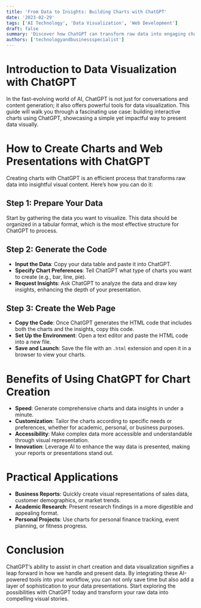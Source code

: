 ```yaml
---
title: 'From Data to Insights: Building Charts with ChatGPT'
date: '2023-02-29'
tags: ['AI Technology', 'Data Visualization', 'Web Development']
draft: false
summary: 'Discover how ChatGPT can transform raw data into engaging charts and insights, complete with a web-based presentation, all within minutes.'
authors: ['technologyandbusinessspecialist']
---
```


# Introduction to Data Visualization with ChatGPT

In the fast-evolving world of AI, ChatGPT is not just for conversations and content generation; it also offers powerful tools for data visualization. This guide will walk you through a fascinating use case: building interactive charts using ChatGPT, showcasing a simple yet impactful way to present data visually.

# How to Create Charts and Web Presentations with ChatGPT

Creating charts with ChatGPT is an efficient process that transforms raw data into insightful visual content. Here’s how you can do it:

## Step 1: Prepare Your Data

Start by gathering the data you want to visualize. This data should be organized in a tabular format, which is the most effective structure for ChatGPT to process.

## Step 2: Generate the Code

- **Input the Data**: Copy your data table and paste it into ChatGPT.
- **Specify Chart Preferences**: Tell ChatGPT what type of charts you want to create (e.g., bar, line, pie).
- **Request Insights**: Ask ChatGPT to analyze the data and draw key insights, enhancing the depth of your presentation.

## Step 3: Create the Web Page

- **Copy the Code**: Once ChatGPT generates the HTML code that includes both the charts and the insights, copy this code.
- **Set Up the Environment**: Open a text editor and paste the HTML code into a new file.
- **Save and Launch**: Save the file with an `.html` extension and open it in a browser to view your charts.

# Benefits of Using ChatGPT for Chart Creation

- **Speed**: Generate comprehensive charts and data insights in under a minute.
- **Customization**: Tailor the charts according to specific needs or preferences, whether for academic, personal, or business purposes.
- **Accessibility**: Make complex data more accessible and understandable through visual representation.
- **Innovation**: Leverage AI to enhance the way data is presented, making your reports or presentations stand out.

# Practical Applications

- **Business Reports**: Quickly create visual representations of sales data, customer demographics, or market trends.
- **Academic Research**: Present research findings in a more digestible and appealing format.
- **Personal Projects**: Use charts for personal finance tracking, event planning, or fitness progress.

# Conclusion

ChatGPT’s ability to assist in chart creation and data visualization signifies a leap forward in how we handle and present data. By integrating these AI-powered tools into your workflow, you can not only save time but also add a layer of sophistication to your data presentations. Start exploring the possibilities with ChatGPT today and transform your raw data into compelling visual stories.
